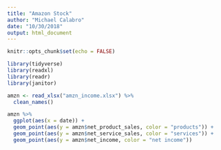 ```yaml
---
title: "Amazon Stock"
author: "Michael Calabro"
date: "10/30/2018"
output: html_document
---
```


```r
knitr::opts_chunk$set(echo = FALSE)

library(tidyverse)
library(readxl)
library(readr)
library(janitor)

amzn <- read_xlsx("amzn_income.xlsx") %>%
  clean_names()
```

```r
amzn %>%
  ggplot(aes(x = date)) +
  geom_point(aes(y = amzn$net_product_sales, color = "products")) +
  geom_point(aes(y = amzn$net_service_sales, color = "services")) + 
  geom_point(aes(y = amzn$net_income, color = "net income"))
```

